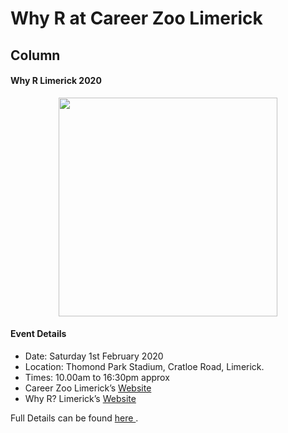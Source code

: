 
Why R at Career Zoo Limerick {data-navmenu="Previous Events"}
================================================

Column 
------------------------------------------------

#### Why R Limerick 2020 

<div>
<center>
<img src="./resources/whyrlimerick2020.jpg" width=350 alt="">
</center>
</div>

#### Event Details

* Date: Saturday 1st February 2020
* Location: Thomond Park Stadium, Cratloe Road, Limerick.
* Times: 10.00am to 16:30pm approx
* Career Zoo Limerick's [Website](https://www.careerzoo.ie/limerick/)
* Why R? Limerick's [Website](https://www.careerzoo.ie/limerick/why-r-mini-conference.html)


Full Details can be found <a href = "WhyR-Limerick-Career-Zoo-2020.html">here </a>. 

